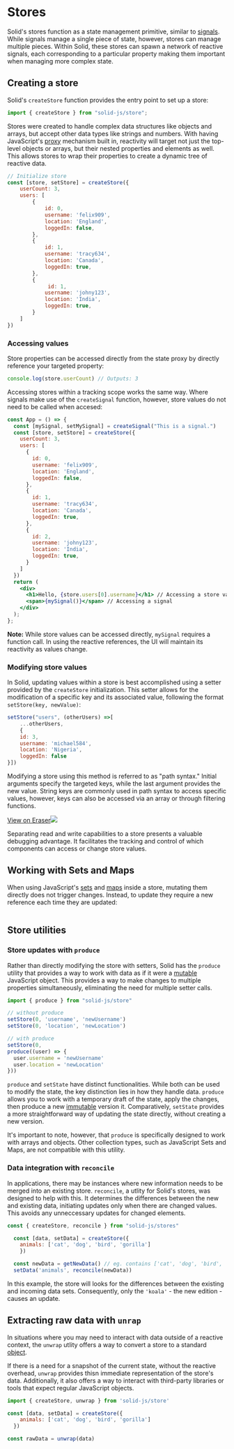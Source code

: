 
# Stores

Solid's stores function as a state management primitive, similar to [signals](/essentials/signals).
While signals manage a single piece of state, however, stores can manage multiple pieces.
Within Solid, these stores can spawn a network of reactive signals, each corresponding to a particular property making them important when managing more complex state.

## Creating a store

Solid's `createStore` function provides the entry point to set up a store:

```jsx
import { createStore } from "solid-js/store";
```

Stores were created to handle complex data structures like objects and arrays, but accept other data types like strings and numbers.
With having JavaScript's [proxy](https://developer.mozilla.org/en-US/docs/Web/JavaScript/Reference/Global_Objects/Proxy) mechanism built in, reactivity will target not just the top-level objects or arrays, but their nested properties and elements as well.
This allows stores to wrap their properties to create a dynamic tree of reactive data.

```jsx
// Initialize store
const [store, setStore] = createStore({
    userCount: 3,
    users: [
        {
            id: 0,
            username: 'felix909',
            location: 'England',
            loggedIn: false,
        },
        {
            id: 1,
            username: 'tracy634',
            location: 'Canada',
            loggedIn: true,
        },
        {
             id: 1,
            username: 'johny123',
            location: 'India',
            loggedIn: true,
        }
    ]
})
```

### Accessing values

Store properties can be accessed directly from the state proxy by directly reference your targeted property:

```jsx
console.log(store.userCount) // Outputs: 3
```

Accessing stores within a tracking scope works the same way.
Where signals make use of the `createSignal` function, however, store values do not need to be called when accesed:

```jsx
const App = () => {
  const [mySignal, setMySignal] = createSignal("This is a signal.")
  const [store, setStore] = createStore({
    userCount: 3,
    users: [
      {
        id: 0,
        username: 'felix909',
        location: 'England',
        loggedIn: false,
      },
      {
        id: 1,
        username: 'tracy634',
        location: 'Canada',
        loggedIn: true,
      },
      {
        id: 2,
        username: 'johny123',
        location: 'India',
        loggedIn: true,
      }
    ]
  })
  return (
    <div>
      <h1>Hello, {store.users[0].username}</h1> // Accessing a store value
      <span>{mySignal()}</span> // Accessing a signal
    </div>
  );
};
```

**Note:** While store values can be accessed directly, `mySignal` requires a function call.
In using the reactive references, the UI will maintain its reactivity as values change.

### Modifying store values

In Solid, updating values within a store is best accomplished using a setter provided by the `createStore` initialization.
This setter allows for the modification of a specific key and its associated value, following the format `setStore(key, newValue)`:

```jsx
setStore("users", (otherUsers) =>[ 
    ...otherUsers,
    {
    id: 3,
    username: 'michael584',
    location: 'Nigeria',
    loggedIn: false
}])
```

Modifying a store using this method is referred to as "path syntax." 
Initial arguments specify the targeted keys, while the last argument provides the new value.
String keys are commonly used in path syntax to access specific values, however, keys can also be accessed via an array or through filtering functions.

[View on Eraser![](https://app.eraser.io/workspace/maDvFw5OryuPJOwSLyK9/preview?elements=oSTsswqcmp8vcqVKP6htbg&type=embed)](https://app.eraser.io/workspace/maDvFw5OryuPJOwSLyK9?elements=oSTsswqcmp8vcqVKP6htbg)

<Aside>
  Separating read and write capabilities to a store presents a valuable debugging advantage.
  It facilitates the tracking and control of which components can access or change store values.
</Aside>

## Working with Sets and Maps

When using JavaScript's [sets](https://developer.mozilla.org/en-US/docs/Web/JavaScript/Reference/Global_Objects/Set) and [maps](https://developer.mozilla.org/en-US/docs/Web/JavaScript/Reference/Global_Objects/Map) inside a store, mutating them directly does not trigger changes.
Instead, to update they require a new reference each time they are updated:

```jsx

```

## Store utilities

### Store updates with `produce`
 
Rather than directly modifying the store with setters, Solid has the `produce` utility that provides a way to work with data as if it were a [mutable](https://developer.mozilla.org/en-US/docs/Glossary/Mutable) JavaScript object. 
This provides a way to make changes to multiple properties simultaneously, eliminating the need for multiple setter calls.

```jsx
import { produce } from "solid-js/store"

// without produce
setStore(0, 'username', 'newUsername')
setStore(0, 'location', 'newLocation')

// with produce
setStore(0,
produce((user) => {
  user.username = 'newUsername'
  user.location = 'newLocation'
}))
```

`produce` and `setState` have distinct functionalities. 
While both can be used to modify the state, the key distinction lies in how they handle data.
`produce` allows you to work with a temporary draft of the state, apply the changes, then produce a new [immutable](https://developer.mozilla.org/en-US/docs/Glossary/Immutable) version it.
Comparatively, `setState` provides a more straightforward way of updating the state directly, without creating a new version.

It's important to note, however, that `produce` is specifically designed to work with arrays and objects. 
Other collection types, such as JavaScript Sets and Maps, are not compatible with this utility.

### Data integration with `reconcile`

In applications, there may be instances where new information needs to be merged into an existing store.
`reconcile`, a utlity for Solid's stores, was designed to help with this.
It determines the differences between the new and existing data, initiating updates only when there are changed values. 
This avoids any unneccessary updates for changed elements.

```jsx
const { createStore, reconcile } from "solid-js/stores"

  const [data, setData] = createStore({
    animals: ['cat', 'dog', 'bird', 'gorilla']
    })

  const newData = getNewData() // eg. contains ['cat', 'dog', 'bird', 'gorilla', 'koala']
  setData('animals', reconcile(newData))

```

In this example, the store will looks for the differences between the existing and incoming data sets.
Consequently, only the `'koala'` - the new edition - causes an update.

## Extracting raw data with `unrap`

In situations where you may need to interact with data outside of a reactive context, the `unwrap` utlity offers a way to convert a store to a standard [object](https://developer.mozilla.org/en-US/docs/Web/JavaScript/Reference/Global_Objects/Object).

If there is a need for a snapshot of the current state, without the reactive overhead, `unwrap` provides thisn immediate representation of the store's data.
Additionally, it also offers a way to interact with third-party libraries or tools that expect regular JavaScript objects. 

```jsx
import { createStore, unwrap } from 'solid-js/store'

const [data, setData] = createStore({
    animals: ['cat', 'dog', 'bird', 'gorilla']
  })

const rawData = unwrap(data)
```